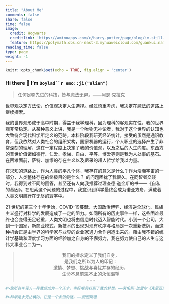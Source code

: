 ```yaml
---
title: "About Me"
comments: false
share: false
time: false
image:
  credit: Hogwarts
  creditlink: 'https://aminoapps.com/c/harry-potter/page/blog/im-still-waiting-my-hogwarts-letter/8eTm_uaegxeXJrbVW0P1qEbj1DvqL'
  feature: https://polymath.obs.cn-east-3.myhuaweicloud.com/guankui.name/about_Hogwarts_BG.png
reading_time: false
type: page
weight: -1
---
```



```r
knitr::opts_chunk$set(echo = TRUE, fig.align = 'center')
```


### Hi there 👋  I'm `Boylad``r emo::ji("alien")`
<!--
```r
library(leaflet)
leaflet() %>% addTiles() %>%
  setView(120.4949949936, 36.1605465284, zoom = 3) %>%
  addMarkers(lng=120.4929949936, lat=36.1605465284, popup='I am Here')
```
-->

<blockquote>
<p style="font-family:KaiTi;font-style:normal">任何足够先进的科技，皆与魔法无异。——阿瑟·克拉克</p>
</blockquote>


世界观决定方法论，价值观决定人生选择。经过慎重考虑，我决定在魔法的道路上继续探索。

我的世界观形成于高中时期，得益于我学理科，因为理科的客观实在性，我的世界观非常稳定。从某种意义上讲，我是一个唯物无神论者，我对于这个世界的认知也大致符合现代科学所定义的范畴。本科阶段我研究经济统计，接受的虽然是通识教育，但我依然对人类社会的组织架构，国家机器的运行，个人职业的选择产生了非常深刻的理解，这在一定程度上决定了我的价值观，以及之后的人生向度。东西方的普世价值诸如德行、仁爱、孝悌、自由、平等、博爱等则是我为人处事的基石。在困难面前，萨特、加缪的存在主义以及尼采的超人哲学给我以力量。

在求知的道路上，<span style="font-family:KaiTi;font-style:normal">作为人类的平凡个体，我存在的意义是什么？作为浩瀚宇宙的一部分，人类整体存在的终极目的是什么？</span>
的问题困扰了我很久。在同智者交谈时，我得到过不同的回答，甚至还有人向我推荐过理查德·道金斯的书——《自私的基因》。在思索这个问题的过程中，我意识到科学最终会成为诺亚方舟，满载着人类文明航行在无尽的寰宇中。 

21 世纪的第三个十年伊始，COVID-19蔓延、大国政治博弈、经济逆全球化、民族主义盛行对科学的发展造成了一定的阻力。如同所有的历史事件一样，这些困难最终也会变得无足轻重，人类文明也将由信息时代迈入智能时代。小到一个公司，大到一个国家，新商业模式，新技术的出现对现有秩序与格局是一次重新洗牌，而这种机会正是由学界的科学家与业界的企业家通力合作创造出来的。藉由我不错的统计学基础和深度学习方面的经验加之自身的不懈努力，我在努力使自己的人生与这伟大事业合二为一。

<blockquote>
<center>
<p style="font-family:KaiTi;font-style:normal">
我们的探求定义了我们自身，<br/>是我们之所以为人的印记：<br/>激情、梦想、挑战与喜忧并存的经历，<br/>生命不息前进不止的永恒渴望<br/>......<br/></center>
</blockquote>

```r
#>像所有年轻人一样我想成为一个天才，幸好嘲笑打断了我的梦想。——劳伦斯·达雷尔《克里亚》

#>科学是永无止境的，它是一个永恒的谜。——爱因斯坦
```
